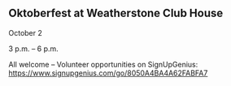 ## Oktoberfest at Weatherstone Club&nbsp;House

October 2

3 p.m. – 6 p.m.

All welcome – Volunteer opportunities on&nbsp;SignUpGenius: https://www.signupgenius.com/go/8050A4BA4A62FABFA7
